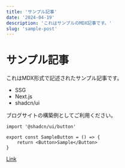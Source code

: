 ```yaml
---
title: 'サンプル記事'
date: '2024-04-19'
description: 'これはサンプルのMDX記事です。'
slug: 'sample-post'
---
```


# サンプル記事

これはMDX形式で記述されたサンプル記事です。

- SSG
- Next.js
- shadcn/ui

ブログサイトの構築例としてご利用ください。

```tsx
import '@shadcn/ui/button'

export const SampleButton = () => {
    return <Button>Sample</Button>
}
```


[Link](https://example.com)
